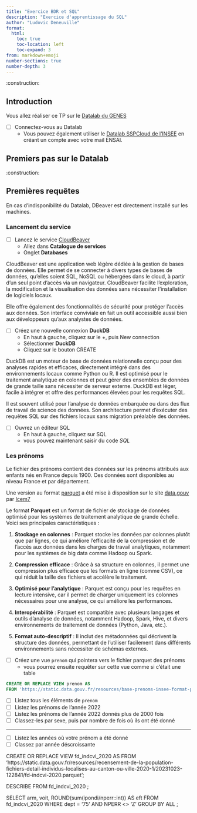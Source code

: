```yaml
---
title: "Exercice BDR et SQL"
description: "Exercice d'apprentissage du SQL"
author: "Ludovic Deneuville"
format: 
  html:
    toc: true
    toc-location: left
    toc-expand: 3
from: markdown+emoji
number-sections: true
number-depth: 3
---
```


:construction:

## Introduction {.unnumbered}

Vous allez réaliser ce TP sur le [Datalab du GENES](https://onyxia.lab.groupe-genes.fr/){target="_blank"}

- [ ] Connectez-vous au Datalab
  - Vous pouvez également utiliser le [Datalab SSPCloud de l'INSEE](https://datalab.sspcloud.fr/){target="_blank"} en créant un compte avec votre mail ENSAI.


## Premiers pas sur le Datalab

:construction:


## Premières requêtes

::: {.callout-caution}
En cas d'indisponibilité du Datalab, DBeaver est directement installé sur les machines.
:::

### Lancement du service

- [ ] Lancez le service [CloudBeaver](https://dbeaver.com/docs/cloudbeaver/){target="_blank"}
  - Allez dans **Catalogue de services**
  - Onglet **Databases**

::: {.callout-tip title="CloudBeaver"}
CloudBeaver est une application web légère dédiée à la gestion de bases de données. Elle permet de se connecter à divers types de bases de données, qu'elles soient SQL, NoSQL ou hébergées dans le cloud, à partir d'un seul point d'accès via un navigateur. CloudBeaver facilite l'exploration, la modification et la visualisation des données sans nécessiter l'installation de logiciels locaux. 

Elle offre également des fonctionnalités de sécurité pour protéger l'accès aux données. Son interface conviviale en fait un outil accessible aussi bien aux développeurs qu'aux analystes de données.
:::

- [ ] Créez une nouvelle connexion **DuckDB**
  - En haut à gauche, cliquez sur le +, puis New connection
  - Sélectionner **DuckDB**
  - Cliquez sur le bouton CREATE

::: {.callout-tip title="DuckDB"}
DuckDB est un moteur de base de données relationnelle conçu pour des analyses rapides et efficaces, directement intégré dans des environnements locaux comme Python ou R. Il est optimisé pour le traitement analytique en colonnes et peut gérer des ensembles de données de grande taille sans nécessiter de serveur externe. DuckDB est léger, facile à intégrer et offre des performances élevées pour les requêtes SQL. 

Il est souvent utilisé pour l'analyse de données embarquée ou dans des flux de travail de science des données. Son architecture permet d'exécuter des requêtes SQL sur des fichiers locaux sans migration préalable des données.
:::

- [ ] Ouvrez un éditeur SQL
  - En haut à gauche, cliquez sur SQL
  - vous pouvez maintenant saisir du code *SQL*

### Les prénoms

::: {.callout-note title="Fichier des prénoms"}
Le fichier des prénoms contient des données sur les prénoms attribués aux enfants nés en France depuis 1900. Ces données sont disponibles au niveau France et par département.

Une version au format [parquet](https://parquet.apache.org/){target="_blank"} a été mise à disposition sur le site [data.gouv](https://www.data.gouv.fr/fr/datasets/base-prenoms-insee-format-parquet/){target="_blank"} par [Icem7](https://www.icem7.fr/){target="_blank"}
:::

::: {.callout-tip title="Fichier parquet"}
Le format **Parquet** est un format de fichier de stockage de données optimisé pour les systèmes de traitement analytique de grande échelle. Voici ses principales caractéristiques :

1. **Stockage en colonnes** : Parquet stocke les données par colonnes plutôt que par lignes, ce qui améliore l'efficacité de la compression et de l'accès aux données dans les charges de travail analytiques, notamment pour les systèmes de big data comme Hadoop ou Spark.
   
2. **Compression efficace** : Grâce à sa structure en colonnes, il permet une compression plus efficace que les formats en ligne (comme CSV), ce qui réduit la taille des fichiers et accélère le traitement.

3. **Optimisé pour l'analytique** : Parquet est conçu pour les requêtes en lecture intensive, car il permet de charger uniquement les colonnes nécessaires pour une analyse, ce qui améliore les performances.

4. **Interopérabilité** : Parquet est compatible avec plusieurs langages et outils d'analyse de données, notamment Hadoop, Spark, Hive, et divers environnements de traitement de données (Python, Java, etc.).

5. **Format auto-descriptif** : Il inclut des métadonnées qui décrivent la structure des données, permettant de l'utiliser facilement dans différents environnements sans nécessiter de schémas externes.
:::

- [ ] Créez une vue `prenom` qui pointera vers le fichier parquet des prénoms
  - vous pourrez ensuite requêter sur cette vue comme si c'était une table

```.sql
CREATE OR REPLACE VIEW prenom AS
FROM 'https://static.data.gouv.fr/resources/base-prenoms-insee-format-parquet/20231121-161435/prenoms-nat2022.parquet'
```

- [ ] Listez tous les éléments de `prenom`
- [ ] Listez les prénoms de l'année 2022
- [ ] Listez les prénoms de l'année 2022 donnés plus de 2000 fois
- [ ] Classez-les par sexe, puis par nombre de fois où ils ont été donné

---

- [ ] Listez les années où votre prénom a été donné
- [ ] Classez par année déscroissante







CREATE OR REPLACE VIEW fd_indcvi_2020 AS
FROM 'https://static.data.gouv.fr/resources/recensement-de-la-population-fichiers-detail-individus-localises-au-canton-ou-ville-2020-1/20231023-122841/fd-indcvi-2020.parquet'; 

DESCRIBE FROM fd_indcvi_2020 ;

SELECT arm, 
       voit,
       ROUND(sum(ipondi/nperr::int)) AS eft
  FROM fd_indcvi_2020
 WHERE dept = '75' 
   AND NPERR <> 'Z'
 GROUP BY ALL ; 